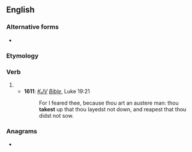 ==English==

===Alternative forms===
* {{l|en|tak'st}} {{qualifier|obsolete}}

===Etymology===
{{suffix|en|take|est}}

===Verb===
{{head|en|verb form}}

# {{en-archaic second-person singular of|take}}
#* '''1611''': ''[[KJV]] [[Bible]]'', Luke 19:21
#*: For I feared thee, because thou art an austere man: thou '''takest''' up that thou layedst not down, and reapest that thou didst not sow.

===Anagrams===
* {{anagrams|en|a=aekstt|K-State}}